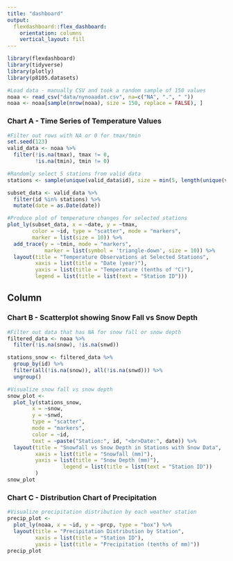 ```yaml
---
title: "dashboard"
output: 
  flexdashboard::flex_dashboard:
    orientation: columns
    vertical_layout: fill
---
```


```r
library(flexdashboard)
library(tidyverse)
library(plotly)
library(p8105.datasets)

#Load data - manually CSV and took a random sample of 150 values 
noaa <- read_csv("data/nynoaadat.csv", na=c("NA", ".", " "))
noaa <- noaa[sample(nrow(noaa), size = 150, replace = FALSE), ]
```


### Chart A - Time Series of Temperature Values 
```r
#Filter out rows with NA or 0 for tmax/tmin
set.seed(123)
valid_data <- noaa %>%
  filter(!is.na(tmax), tmax != 0,
         !is.na(tmin), tmin != 0)

#Randomly select 5 stations from valid data
stations <- sample(unique(valid_data$id), size = min(5, length(unique(valid_data$id))))

subset_data <- valid_data %>%
  filter(id %in% stations) %>%
  mutate(date = as.Date(date))

#Produce plot of temperature changes for selected stations
plot_ly(subset_data, x = ~date, y = ~tmax,
        color = ~id, type = "scatter", mode = "markers",
        marker = list(size = 10)) %>%
  add_trace(y = ~tmin, mode = "markers",
            marker = list(symbol = 'triangle-down', size = 10)) %>%
  layout(title = "Temperature Observations at Selected Stations",
         xaxis = list(title = "Date (year)"),
         yaxis = list(title = "Temperature (tenths of °C)"),
         legend = list(title = list(text = "Station ID")))
```

Column {data-width=350}
-------------------------------------

### Chart B - Scatterplot showing Snow Fall vs Snow Depth 
```r
#Filter out data that has NA for snow fall or snow depth 
filtered_data <- noaa %>%
  filter(!is.na(snow), !is.na(snwd))

stations_snow <- filtered_data %>%
  group_by(id) %>%
  filter(all(!is.na(snow)), all(!is.na(snwd))) %>%
  ungroup()

#Visualize snow fall vs snow depth 
snow_plot <- 
  plot_ly(stations_snow, 
        x = ~snow, 
        y = ~snwd, 
        type = "scatter", 
        mode = "markers",
        color = ~id, 
        text = ~paste("Station:", id, "<br>Date:", date)) %>%
  layout(title = "Snowfall vs Snow Depth in Stations with Snow Data",
         xaxis = list(title = "Snowfall (mm)"),
         yaxis = list(title = "Snow Depth (mm)"), 
                  legend = list(title = list(text = "Station ID"))
         )
snow_plot
```


### Chart C - Distribution Chart of Precipitation
```r
#Visualize precipitation distribution by each weather station
precip_plot <- 
  plot_ly(noaa, x = ~id, y = ~prcp, type = "box") %>%
  layout(title = "Precipitation Distribution by Station",
         xaxis = list(title = "Station ID"),
         yaxis = list(title = "Precipitation (tenths of mm)"))
precip_plot
```

